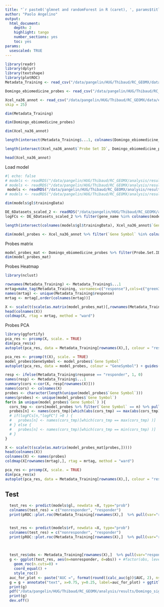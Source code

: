 ```yaml
---
title: "`r paste0('glmnet and randomForest in R (caret), ', params$title)`"
author: "Paolo Angelino"
output:
  html_document:
    depth: 2
    highlight: tango
    number_sections: yes
    toc: yes
params:
  usescaled: TRUE
---
```


```r
library(readr)
library(dplyr)
library(textshape)
library(plotROC)
Metadata_Training <- read_csv("/data/pangelin/HUG/Thibaud/RC_GEOMX/data/eBioMed_data/Metadata_Training.csv")

Domingo_ebiomedicine_probes <- read_csv("/data/pangelin/HUG/Thibaud/RC_GEOMX/data/eBioMed_data/Domingo_ebiomedicine_probes.csv")

Xcel_na36_annot <- read_csv("/data/pangelin/HUG/Thibaud/RC_GEOMX/data/eBioMed_data/Xcel.na36.annot.csv",
skip = 25)
```

```r
dim(Metadata_Training)
```

```r
dim(Domingo_ebiomedicine_probes)
```

```r
dim(Xcel_na36_annot)
```

```r
length(intersect(Metadata_Training$...1, colnames(Domingo_ebiomedicine_probes)))
```

```r
length(intersect(Xcel_na36_annot$`Probe Set ID`, Domingo_ebiomedicine_probes$Probe.Set.ID))
```

```r
head(Xcel_na36_annot)
```

Load model

```r
#| echo: false
# models <- readRDS("/data/pangelin/HUG/Thibaud/RC_GEOMX/analysis/results/randomSampling_modeling_extra_final_de_intersect_plus_bulk_genes_6datasets_scaled.rds")
# models <- readRDS("/data/pangelin/HUG/Thibaud/RC_GEOMX/analysis/results/V2.0/extrasets_modeling_extra_final_6datasets_DEintersect.rds")
 models <- readRDS("/data/pangelin/HUG/Thibaud/RC_GEOMX/analysis/results/V2.0/extrasets_modeling_extra_final_6datasets_sig_4_6_0.05.rds")
# models <- readRDS("/data/pangelin/HUG/Thibaud/RC_GEOMX/analysis/results/extraset_modeling_extra_final_6datasets_GEOMX_4_6_0.05.Rds")

dim(models$gl$trainingData)
```

```r
DE_6Datasets_scaled_2 <- readRDS("/data/pangelin/HUG/Thibaud/RC_GEOMX/analysis/results/DE_6Datasets_scaled_2.rds")
logFCs <- DE_6Datasets_scaled_2 %>% filter(gene_name %in% colnames(models$gl$trainingData)) %>% select(c("gene_name", "logFC"))
```

```r
length(intersect(colnames(models$gl$trainingData), Xcel_na36_annot$`Gene Symbol`))
```
```r
dim(model_probes <- Xcel_na36_annot %>% filter(`Gene Symbol` %in% colnames(models$gl$trainingData)) %>% select(`Gene Symbol`, `Probe Set ID`))
```

Probes matrix

```r
model_probes_mat <- Domingo_ebiomedicine_probes %>% filter(Probe.Set.ID %in% model_probes$`Probe Set ID`) %>% column_to_rownames("Probe.Set.ID")
dim(model_probes_mat)
```

Probes Heatmap

```r
library(nclust)

rownames(Metadata_Training) <- Metadata_Training$...1
mrtag=make_tag(Metadata_Training, varnames=c("response"),cols=c("green3"))
names(mrtag) <- unique(Metadata_Training$response)
mrtag <- mrtag[,order(colnames(mrtag))]  

X <- scale(t(scale(as.matrix(model_probes_mat)[,rownames(Metadata_Training)])))
head(colnames(X))
coldmap(X, rtag = mrtag, method = "ward") 
```


Probes PCA

```r
library(ggfortify)
pca_res <- prcomp(X, scale. = TRUE)
dim(pca_res$x)
autoplot(pca_res, data = Metadata_Training[rownames(X),], colour = "response")

```

```r
pca_res <- prcomp(t(X), scale. = TRUE)
model_probes$GeneSymbol <- model_probes$`Gene Symbol`
autoplot(pca_res, data = model_probes, colour = "GeneSymbol") + guides(col="none")
```
```r
resp <- ifelse(Metadata_Training$response == "responder", 1, 0)
names(resp) <- Metadata_Training$...1
summary(cors <-cor(X, resp[rownames(X)]))
names(cors) <- colnames(X)
probes <- character(length(unique(model_probes$`Gene Symbol`)))
names(probes) <- unique(model_probes$`Gene Symbol`)
for(n in unique(model_probes$`Gene Symbol`) ){
  cors_tmp <- cors[model_probes %>% filter(`Gene Symbol` == n) %>% pull(var="Probe Set ID")]
  probes[n] <- names(cors_tmp)[which(abs(cors_tmp) == max(abs(cors_tmp)) )]
  # if(logFCs[n,"logFC"] >0 ) {
  #   probes[n] <- names(cors_tmp)[which(cors_tmp == max(cors_tmp) )]
  # } else {
  #   probes[n] <- names(cors_tmp)[which(cors_tmp == min(cors_tmp) )]
  # }
}
```


```r
X <- scale(t(scale(as.matrix(model_probes_mat[probes,]))))
head(colnames(X))
colnames(X) <- names(probes)
coldmap(X[rownames(mrtag),], rtag = mrtag, method = "ward") 
```

```r
pca_res <- prcomp(X, scale. = TRUE)
dim(pca_res$x)
autoplot(pca_res, data = Metadata_Training[rownames(X),], colour = "response")
```

## Test


```r
  test_res <- predict(models$gl, newdata =X, type="prob")
  colnames(test_res) = c("nonresponder", "responder")
  print(pROC::plot.roc(Metadata_Training[rownames(X),]  %>% pull(var="response"), test_res$responder, print.auc=TRUE))


  test_res <- predict(models$rf, newdata =X, type="prob")
  colnames(test_res) = c("nonresponder", "responder")
  print(pROC::plot.roc(Metadata_Training[rownames(X),]  %>% pull(var="response"), test_res$responder, print.auc=TRUE))

  
    
  test_res$obs <- Metadata_Training[rownames(X),]  %>% pull(var="response")
  g <- ggplot(test_res, aes(m=nonresponder, d=obs)) + #factor(obs, levels = c("no", "yes"))
    geom_roc(n.cuts=0) + 
    coord_equal() +
    style_roc()
  auc_for_plot <- paste("AUC =", format(round((calc_auc(g))$AUC, 2), nsmall=2))
  g = g + annotate("text", x=0.75, y=0.25, label=auc_for_plot) + ggtitle("Random Forest ROC")
  print(g)
  pdf("/data/pangelin/HUG/Thibaud/RC_GEOMX/analysis/results/Domingo_sig_4_6_0.05_RF_ROC.pdf")
  print(g)
  dev.off()

```
